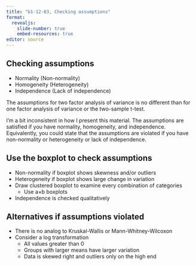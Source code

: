 ```yaml
---
title: "b1-12-03, Checking assumptions"
format: 
  revealjs:
    slide-number: true
    embed-resources: true
editor: source
---
```


## Checking assumptions

-   Normality (Non-normality)
-   Homogeneity (Heterogeneity)
-   Independence (Lack of independence)

:::notes
The assumptions for two factor analysis of variance is no different than for one factor analysis of variance or the two-sample t-test.

I'm a bit inconsistent in how I present this material. The assumptions are satisfied if you have normality, homogeneity, and independence. Equivalently, you could state that the assumptions are violated if you have non-normality or heterogeneity or lack of independence.
:::
  
## Use the boxplot to check assumptions

-   Non-normality if boxplot shows skewness and/or outliers
-   Heterogeneity if boxplot shows large change in variation
-   Draw clustered boxplot to examine every combination of categories
    -   Use a$\times$b boxplots
-   Independence is checked qualitatively

## Alternatives if assumptions violated

-   There is no analog to Kruskal-Wallis or Mann-Whitney-Wilcoxon
-   Consider a log transformation
    -   All values greater than 0
    -   Groups with larger means have larger variation
    -   Data is skewed right and outliers only on the high end